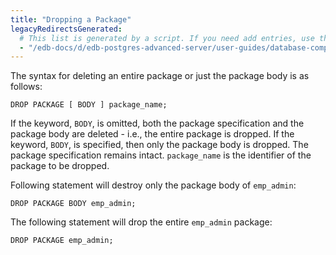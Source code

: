 ```yaml
---
title: "Dropping a Package"
legacyRedirectsGenerated:
  # This list is generated by a script. If you need add entries, use the `legacyRedirects` key.
  - "/edb-docs/d/edb-postgres-advanced-server/user-guides/database-compatibility-for-oracle-developers-built-in-package-guide/9.6/Database_Compatibility_for_Oracle_Developers_Built-in_Package_Guide.1.10.html"
---
```


The syntax for deleting an entire package or just the package body is as follows:

```text
DROP PACKAGE [ BODY ] package_name;
```

If the keyword, `BODY`, is omitted, both the package specification and the package body are deleted - i.e., the entire package is dropped. If the keyword, `BODY`, is specified, then only the package body is dropped. The package specification remains intact. `package_name` is the identifier of the package to be dropped.

Following statement will destroy only the package body of `emp_admin`:

```text
DROP PACKAGE BODY emp_admin;
```

The following statement will drop the entire `emp_admin` package:

```text
DROP PACKAGE emp_admin;
```
